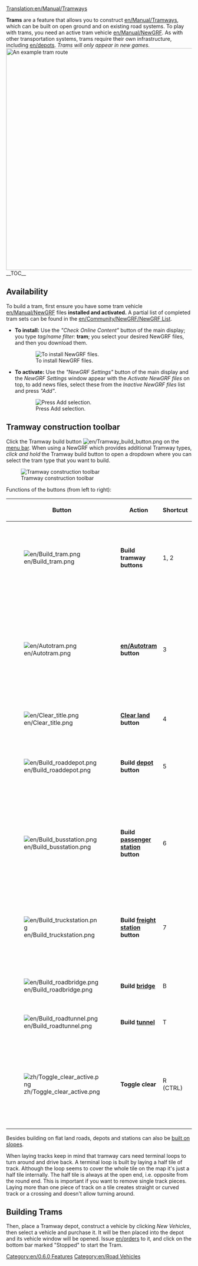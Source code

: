 [[Translation:en/Manual/Tramways]]
{{en/Table of contents}}

'''Trams''' are a feature  that allows you to construct [[en/Manual/Tramways]], which can be built on open ground and on existing road systems. To play with trams, you need an active tram vehicle [[en/Manual/NewGRF]]. As with other transportation systems, trams require their own infrastructure, including [[en/depots]].
''Trams will only appear in new games.''
[[File:en/Tramroute.png|thumb|600px|left|An example tram route]]
__TOC__
{{en/html-clear-left}}

==Availability==
To build a tram, first ensure you have some tram vehicle [[en/Manual/NewGRF]] files '''installed and activated.''' A partial list of completed tram sets can be found in the [[en/Community/NewGRF/NewGRF List]].
*'''To install:''' Use the ''"Check Online Content"'' button of the main display; you type ''tag/name filter:'' '''tram'''; you select your desired NewGRF files, and then you download them.
:[[File:en/Tramways install.png|none|frame|To install NewGRF files.]]
*'''To activate:''' Use the ''"NewGRF Settings"'' button of the main display and the ''NewGRF Settings'' window appear with the ''Activate NewGRF files'' on top, to add news files, select these from the ''Inactive NewGRF files'' list and press ''"Add"''.
:[[File:en/Available NewGRF files.png|none|frame|Press Add selection.]]

==Tramway construction toolbar==
Click the Tramway build button [[File:en/Tramway build button.png]] on the [[en/Manual/Game interface#The_Menu_bar|menu bar]]. When using a NewGRF which provides additional Tramway types, ''click and hold'' the Tramway build button to open a dropdown where you can select the tram type that you want to build.

[[File:en/Tramway construction.png|none|frame|Tramway construction toolbar]]

Functions of the buttons (from left to right):
{| {{en/Wikitable}}
|- style="background:#efefef"
!width='46'|Button
!width='150'|Action
!Shortcut
!Description
|-
|[[File:en/Build tram.png]]||'''Build tramway buttons'''||1, 2||Builds a tramway in the selected direction; you can click and drag.
|-
|[[File:en/Autotram.png]]||'''[[en/Autotram]] button'''||3||A very efficient tool to build tramway sections in any direction. If used with Ctrl key pressed, easily removes sections.
|-
|[[File:en/Clear title.png]]||'''[[en/Manual/Landscaping|Clear land]] button'''||4||Clears tiles.
|-
|[[File:en/Build roaddepot.png]]||'''Build [[en/Manual/Depots|depot]] button'''||5||Opens the depot window for you to orient and build a depot.
|-
|[[File:en/Build busstation.png]]||'''Build [[en/Manual/Stations#Tramway Stations|passenger station]] button'''||6||Opens the passenger tram station window for you to orient and build a passenger tram station.
|-
|[[File:en/Build truckstation.png]]||'''Build [[en/Manual/Stations#Truck Stations|freight station]] button'''||7||Opens the freight tram station window for you to orient and build a freight tram station.
|-
|[[File:en/Build roadbridge.png]]||'''Build [[en/Manual/Bridges|bridge]]'''||B||Allows you to build a bridge.
|-
|[[File:en/Build roadtunnel.png]]||'''Build [[en/Manual/Tunnels|tunnel]]'''||T||Allows you to build a tunnel.
|-
|[[File:zh/Toggle clear active.png]]||'''Toggle clear'''||R (CTRL)||Select another tool and then this to remove that item. You can toggle the state by pressing Ctrl.
|}

Besides building on flat land roads, depots and stations can also be [[en/Archive/Manual/Settings/Build on slopes|built on slopes]].

When laying tracks keep in mind that tramway cars need terminal loops to turn around and drive back. A terminal loop is built by laying a half tile of track. Although the loop seems to cover the whole tile on the map it's just a half tile internally. The half tile is always at the open end, i.e. opposite from the round end. This is important if you want to remove single track pieces. Laying more than one piece of track on a tile creates straight or curved track or a crossing and doesn't allow turning around.

==Building Trams==
Then, place a Tramway depot, construct a vehicle by clicking ''New Vehicles'', then select a vehicle and purchase it. It will be then placed into the depot and its vehicle window will be opened. Issue [[en/orders]] to it, and click on the bottom bar marked "Stopped" to start the Tram. 

[[Category:en/0.6.0 Features]]
[[Category:en/Road Vehicles]]